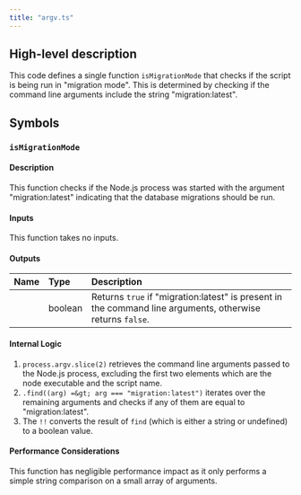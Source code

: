 ```yaml
---
title: "argv.ts"
---
```


## High-level description
This code defines a single function `isMigrationMode` that checks if the script is being run in "migration mode". This is determined by checking if the command line arguments include the string "migration:latest".

## Symbols

### `isMigrationMode`
#### Description
This function checks if the Node.js process was started with the argument "migration:latest" indicating that the database migrations should be run.

#### Inputs
This function takes no inputs.

#### Outputs
| Name | Type | Description |
|:-----|:-----|:------------|
|  | boolean | Returns `true` if "migration:latest" is present in the command line arguments, otherwise returns `false`. |

#### Internal Logic
1. `process.argv.slice(2)` retrieves the command line arguments passed to the Node.js process, excluding the first two elements which are the node executable and the script name.
2. `.find((arg) =&gt; arg === "migration:latest")` iterates over the remaining arguments and checks if any of them are equal to "migration:latest".
3. The `!!` converts the result of `find` (which is either a string or undefined) to a boolean value.

#### Performance Considerations
This function has negligible performance impact as it only performs a simple string comparison on a small array of arguments. 
